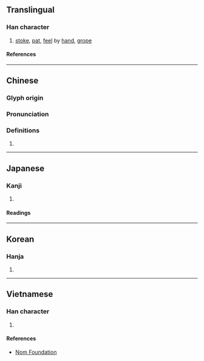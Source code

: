 {{also|扪}}
{{character info/new}}
==Translingual==

===Han character===
{{Han char|rn=64|rad=手|as=08|sn=11|four=57020|canj=QAN|ids=⿰扌門}}

# [[stoke]], [[pat]], [[feel]] by [[hand]], [[grope]]

====References====
{{Han ref|kx=0435.050|dkj=12197|dj=0784.220|hdz=31908.030|uh=636B}}

----

==Chinese==
{{zh-forms|s=扪}}

===Glyph origin===
{{Han etym}}

===Pronunciation===
{{zh-pron
|m=mén
|c=mun4
|mc=y
|oc=y
|ma=
|cat=v
}}

===Definitions===
{{zh-hanzi}}

# {{rfdef|lang=zh}}

----

==Japanese==

===Kanji===
{{ja-kanji|grade=|rs=手08}}

# {{defn|lang=ja|sort=手08}}

====Readings====
{{ja-readings
|goon=もん
|kanon=ぼん
|kun=なでる, とる, ひねる
}}

----

==Korean==

===Hanja===
{{ko-hanja|문}}

# {{defn|lang=ko|sort=手08}}

----

==Vietnamese==

===Han character===
{{vi-readings|rs=手08|reading=môn}}

# {{defn|lang=vi|sort=手08}}

====References====
* [http://nomfoundation.org/common/nom_details.php?codepoint=636b Nom Foundation]